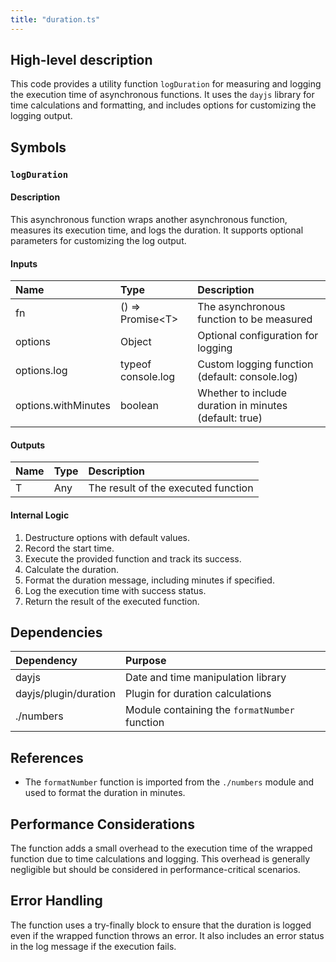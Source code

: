 ```yaml
---
title: "duration.ts"
---
```


## High-level description
This code provides a utility function `logDuration` for measuring and logging the execution time of asynchronous functions. It uses the `dayjs` library for time calculations and formatting, and includes options for customizing the logging output.

## Symbols

### `logDuration`
#### Description
This asynchronous function wraps another asynchronous function, measures its execution time, and logs the duration. It supports optional parameters for customizing the log output.

#### Inputs
| Name | Type | Description |
|:-----|:-----|:------------|
| fn | () =&gt; Promise&lt;T&gt; | The asynchronous function to be measured |
| options | Object | Optional configuration for logging |
| options.log | typeof console.log | Custom logging function (default: console.log) |
| options.withMinutes | boolean | Whether to include duration in minutes (default: true) |

#### Outputs
| Name | Type | Description |
|:-----|:-----|:------------|
| T | Any | The result of the executed function |

#### Internal Logic
1. Destructure options with default values.
2. Record the start time.
3. Execute the provided function and track its success.
4. Calculate the duration.
5. Format the duration message, including minutes if specified.
6. Log the execution time with success status.
7. Return the result of the executed function.

## Dependencies
| Dependency | Purpose |
|:-----------|:--------|
| dayjs | Date and time manipulation library |
| dayjs/plugin/duration | Plugin for duration calculations |
| ./numbers | Module containing the `formatNumber` function |

## References
- The `formatNumber` function is imported from the `./numbers` module and used to format the duration in minutes.

## Performance Considerations
The function adds a small overhead to the execution time of the wrapped function due to time calculations and logging. This overhead is generally negligible but should be considered in performance-critical scenarios.

## Error Handling
The function uses a try-finally block to ensure that the duration is logged even if the wrapped function throws an error. It also includes an error status in the log message if the execution fails.